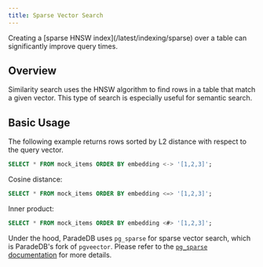 ```yaml
---
title: Sparse Vector Search
---
```


<Note>
  Creating a [sparse HNSW index](/latest/indexing/sparse) over a table can
  significantly improve query times.
</Note>

## Overview

Similarity search uses the HNSW algorithm to find rows in a table that match a given vector.
This type of search is especially useful for semantic search.

## Basic Usage

The following example returns rows sorted by L2 distance with respect to the query vector.

```sql
SELECT * FROM mock_items ORDER BY embedding <-> '[1,2,3]';
```

Cosine distance:

```sql
SELECT * FROM mock_items ORDER BY embedding <=> '[1,2,3]';
```

Inner product:

```sql
SELECT * FROM mock_items ORDER BY embedding <#> '[1,2,3]';
```

Under the hood, ParadeDB uses `pg_sparse` for sparse vector search, which is ParadeDB's fork of `pgveector`.
Please refer to the [`pg_sparse` documentation](https://github.com/paradedb/paradedb/tree/dev/pg_sparse) for more details.
